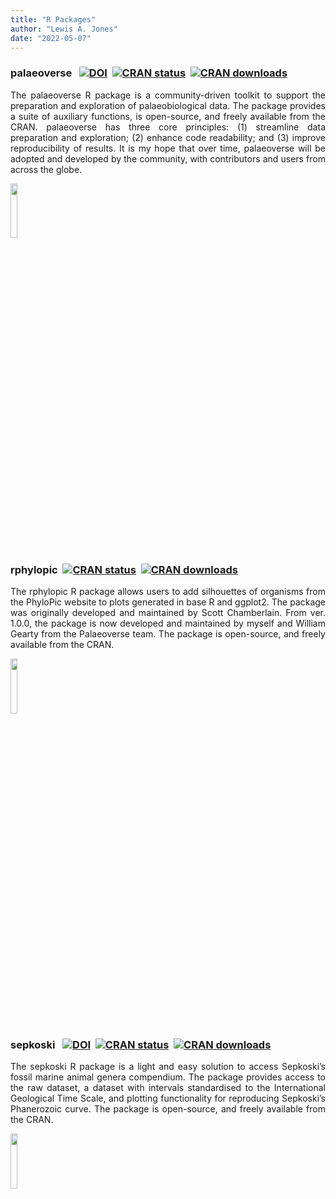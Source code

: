 ```yaml
---
title: "R Packages"
author: "Lewis A. Jones"
date: "2022-05-07"
---
```


### <span style="color: #ed4d7e"><a href="https://palaeoverse.org" style="text-decoration: none;">palaeoverse</a></span> &nbsp; [![DOI](https://img.shields.io/badge/DOI-10.31223%2FX5Z94Q-blue)](https://doi.org/10.31223/X5Z94Q) &nbsp;[![CRAN status](https://www.r-pkg.org/badges/version/palaeoverse)](https://CRAN.R-project.org/package=palaeoverse) &nbsp;[![CRAN downloads](https://cranlogs.r-pkg.org/badges/grand-total/palaeoverse)](https://cran.r-project.org/package=palaeoverse)

<p align="justify">The palaeoverse R package is a community-driven toolkit to support the preparation and exploration of palaeobiological data. The package provides a suite of auxiliary functions, is open-source, and freely available from the <span style="color: #ed4d7e"><a href="https://cran.r-project.org/web/packages/palaeoverse/index.html" style="text-decoration: none;">CRAN</a></span>. palaeoverse has three core principles: (1) streamline data preparation and exploration; (2) enhance code readability; and (3) improve reproducibility of results. It is my hope that over time, palaeoverse will be adopted and developed by the community, with contributors and users from across the globe.</p>

![](./logo_palaeoverse.png){width=15%}

### <span style="color: #ed4d7e"><a href="http://rphylopic.palaeoverse.org" style="text-decoration: none;">rphylopic</a></span> &nbsp;[![CRAN status](https://www.r-pkg.org/badges/version/rphylopic)](https://CRAN.R-project.org/package=rphylopic) &nbsp;[![CRAN downloads](https://cranlogs.r-pkg.org/badges/grand-total/rphylopic)](https://cran.r-project.org/package=rphylopic)

<p align="justify">The rphylopic R package allows users to add silhouettes of organisms from the <span style="color: #ed4d7e"><a href="http://phylopic.org/" target="_blank" style="text-decoration: none;">PhyloPic website</a></span> to plots generated in base R and ggplot2. The package was originally developed and maintained by <span style="color: #ed4d7e"><a href="https://scottchamberlain.info/" target="_blank" style="text-decoration: none;">Scott Chamberlain</a></span>.
From ver. 1.0.0, the package is now developed and maintained by myself and <span style="color: #ed4d7e"><a href="https://williamgearty.com" target="_blank" style="text-decoration: none;">William Gearty</a></a></span>
from the <span style="color: #ed4d7e"><a href="https://palaeoverse.org/" target="_blank" style="text-decoration: none;">Palaeoverse</a></span> team. The package is open-source, and freely available from the <span style="color: #ed4d7e"><a href="https://cran.r-project.org/web/packages/rphylopic/index.html" style="text-decoration: none;">CRAN</a></span>.</p>

![](./logo_rphylopic.png){width=15%}

### <span style="color: #ed4d7e"><a href="http://sepkoski.palaeoverse.org" style="text-decoration: none;">sepkoski</a></span> &nbsp; [![DOI](https://zenodo.org/badge/564230284.svg)](https://zenodo.org/badge/latestdoi/564230284) &nbsp;[![CRAN status](https://www.r-pkg.org/badges/version/sepkoski)](https://CRAN.R-project.org/package=palaeoverse) &nbsp;[![CRAN downloads](https://cranlogs.r-pkg.org/badges/grand-total/sepkoski)](https://cran.r-project.org/package=sepkoski)

<p align="justify">The sepkoski R package is a light and easy solution to access Sepkoski's fossil marine animal genera compendium. The package provides access to the raw dataset, a dataset with intervals standardised to the International Geological Time Scale, and plotting functionality for reproducing Sepkoski's Phanerozoic curve. The package is open-source, and freely available from the <span style="color: #ed4d7e"><a href="https://cran.r-project.org/web/packages/sepkoski/index.html" style="text-decoration: none;">CRAN</a></span>.</p>

![](./logo_sepkoski.png){width=15%}